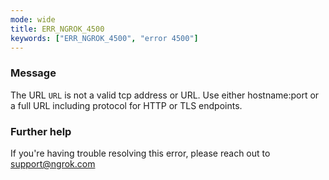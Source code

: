 ```yaml
---
mode: wide
title: ERR_NGROK_4500
keywords: ["ERR_NGROK_4500", "error 4500"]
---
```


### Message

The URL `URL` is not a valid tcp address or URL. Use either hostname:port or a full URL including protocol for HTTP or TLS endpoints.

### Further help

If you're having trouble resolving this error, please reach out to [support@ngrok.com](mailto:support@ngrok.com?subject=Help%20with%20ERR_NGROK_4500)

